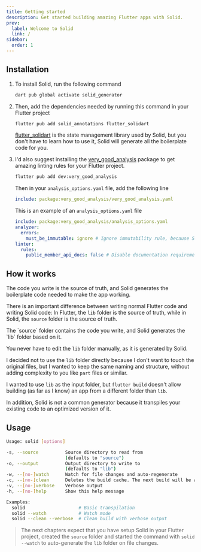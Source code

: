 ```yaml
---
title: Getting started
description: Get started building amazing Flutter apps with Solid.
prev:
  label: Welcome to Solid
  link: /
sidebar:
  order: 1
---
```


## Installation

<Steps>

1. To install Solid, run the following command

   ```bash
   dart pub global activate solid_generator
   ```

2. Then, add the dependencies needed by running this command in your Flutter project

   ```bash
   flutter pub add solid_annotations flutter_solidart 
   ```
   
   [flutter_solidart](https://pub.dev/packages/flutter_solidart) is the state management library used by Solid, but you don't have to learn how to use it, Solid will generate all the boilerplate code for you.

3. I'd also suggest installing the [very_good_analysis](https://pub.dev/packages/very_good_analysis) package to get amazing linting rules for your Flutter project.

   ```bash
   flutter pub add dev:very_good_analysis
   ```
   
   Then in your `analysis_options.yaml` file, add the following line

   ```yaml title="analysis_options.yaml"
   include: package:very_good_analysis/very_good_analysis.yaml
   ```

   This is an example of an `analysis_options.yaml` file

   ```yaml title="analysis_options.yaml"
   include: package:very_good_analysis/analysis_options.yaml
   analyzer:
     errors:
       must_be_immutable: ignore # Ignore immutability rule, because Solid generates immutable classes but you write mutable ones
   linter:
     rules:
       public_member_api_docs: false # Disable documentation requirement for public members
   ```
</Steps>

## How it works

The code you write is the source of truth, and Solid generates the boilerplate code needed to make the app working.

There is an important difference between writing normal Flutter code and writing Solid code:
In Flutter, the `lib` folder is the source of truth, while in Solid, the `source` folder is the source of truth.

<Aside>
The `source` folder contains the code you write, and Solid generates the `lib` folder based on it.
</Aside>

You never have to edit the `lib` folder manually, as it is generated by Solid.

I decided not to use the `lib` folder directly because I don't want to touch the original files, but I wanted to keep the same naming and structure, without adding complexity to you like `part` files or similar.

I wanted to use `lib` as the input folder, but `flutter build` doesn't allow building (as far as I know) an app from a different folder than `lib`.

In addition, Solid is not a common generator because it transpiles your existing code to an optimized version of it.

## Usage

```sh
Usage: solid [options]

-s, --source          Source directory to read from
                      (defaults to "source")
-o, --output          Output directory to write to
                      (defaults to "lib")
-w, --[no-]watch      Watch for file changes and auto-regenerate
-c, --[no-]clean      Deletes the build cache. The next build will be a full build.
-v, --[no-]verbose    Verbose output
-h, --[no-]help       Show this help message

Examples:
  solid                    # Basic transpilation
  solid --watch            # Watch mode
  solid --clean --verbose  # Clean build with verbose output
```

> The next chapters expect that you have setup Solid in your Flutter project, created the `source` folder and started the command with `solid --watch` to auto-generate the `lib` folder on file changes.
